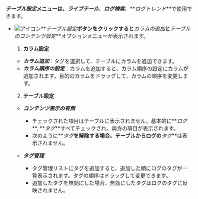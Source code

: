   **_テーブル設定_**メニューは、**_ライブテール_**、**_ログ検索_**、**_ログトレンド_**で使用できます。 

-   ![アイコン](/img/ic-setting.svg)**_テーブル設定_**ボタンをクリックすると**_カラムの追加_**と**_テーブルのコンテンツ設定_**オプションメニューが表示されます。 

    <ImgLang img='log-table-contents-options.png' desc='ログテーブル設定'/>

    1.  **カラム設定** 

    -   **_カラム追加_**：タグを選択して、テーブルにカラムを追加できます。
    -   **_カラム順序の設定_**：カラムを追加すると、カラム順序の設定にカラムが追加されます。目的のカラムをドラッグして、カラムの順序を変更します。

    2.  **テーブル設定**

    <ImgLang img='log-table-contents.png' desc='ログテーブルコンテンツ設定'/>

    -   **_コンテンツ表示の有無_**

        -   チェックされた項目はテーブルに表示されません。基本的に**_ログ_**, **_タグ_**すべてチェックされ、両方の項目が表示されます。
        -   次のように**_タグ_**を解除する場合、テーブルからログの**_タグ_**は表示されません。
            <ImgLang img='log-table-contents-remove-tag.png' desc='ログテーブルコンテンツタグ非表示'/>

    -   **_タグ管理_**

        -   タグ管理リストにタグを追加すると、追加した順にログのタグが一覧表示されます。タグの順序はドラッグして変更できます。
        -   追加したタグを無効にした場合、無効にしたタグはログのタグに反映されません。 
